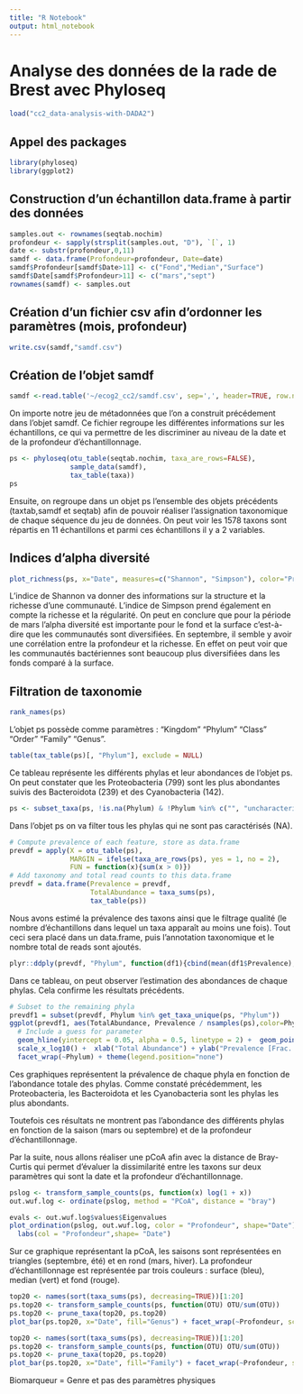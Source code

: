 ```yaml
---
title: "R Notebook"
output: html_notebook
---
```


# Analyse des données de la rade de Brest avec Phyloseq

```r
load("cc2_data-analysis-with-DADA2")
```

## Appel des packages

```r
library(phyloseq)
library(ggplot2)
```

## Construction d'un échantillon data.frame à partir des données

```r
samples.out <- rownames(seqtab.nochim)
profondeur <- sapply(strsplit(samples.out, "D"), `[`, 1)
date <- substr(profondeur,0,11)
samdf <- data.frame(Profondeur=profondeur, Date=date)
samdf$Profondeur[samdf$Date>11] <- c("Fond","Median","Surface")
samdf$Date[samdf$Profondeur>11] <- c("mars","sept")
rownames(samdf) <- samples.out
```
## Création d'un fichier csv afin d'ordonner les paramètres (mois, profondeur)

```r
write.csv(samdf,"samdf.csv")
```

## Création de l'objet samdf

```r
samdf <-read.table('~/ecog2_cc2/samdf.csv', sep=',', header=TRUE, row.names=1)
```

On importe notre jeu de métadonnées que l'on a construit précédement dans l'objet samdf. Ce fichier regroupe les différentes informations sur les échantillons, ce qui va permettre de les discriminer au niveau de la date et de la profondeur d'échantillonnage. 

```r
ps <- phyloseq(otu_table(seqtab.nochim, taxa_are_rows=FALSE), 
               sample_data(samdf), 
               tax_table(taxa))
ps
```
Ensuite, on regroupe dans un objet ps l'ensemble des objets précédents (taxtab,samdf et seqtab) afin de pouvoir réaliser l'assignation taxonomique de chaque séquence du jeu de données. 
On peut voir les 1578 taxons sont répartis en 11 échantillons et parmi ces échantillons il y a 2 variables.

## Indices d'alpha diversité

```r
plot_richness(ps, x="Date", measures=c("Shannon", "Simpson"), color="Profondeur",)
```
L'indice de Shannon va donner des informations sur la structure et la richesse d'une communauté. L'indice de Simpson prend également en compte la richesse et la régularité. On peut en conclure que pour la période de mars l'alpha diversité est importante pour le fond et la surface c'est-à-dire que les communautés sont diversifiées. En septembre, il semble y avoir une corrélation entre la profondeur et la richesse. En effet on peut voir que les communautés bactériennes sont beaucoup plus diversifiées dans les fonds comparé à la surface. 

## Filtration de taxonomie

```r
rank_names(ps)
```
L’objet ps possède comme paramètres : “Kingdom” “Phylum” “Class” “Order” “Family” “Genus”.


```r
table(tax_table(ps)[, "Phylum"], exclude = NULL)
```
Ce tableau représente les différents phylas et leur abondances de l'objet ps. On peut constater que les Proteobacteria (799) sont les plus abondantes suivis des Bacteroidota (239) et des Cyanobacteria (142).

```r
ps <- subset_taxa(ps, !is.na(Phylum) & !Phylum %in% c("", "uncharacterized"))
```

Dans l'objet ps on va filter tous les phylas qui ne sont pas caractérisés (NA).

```r
# Compute prevalence of each feature, store as data.frame
prevdf = apply(X = otu_table(ps),
               MARGIN = ifelse(taxa_are_rows(ps), yes = 1, no = 2),
               FUN = function(x){sum(x > 0)})
# Add taxonomy and total read counts to this data.frame
prevdf = data.frame(Prevalence = prevdf,
                    TotalAbundance = taxa_sums(ps),
                    tax_table(ps))
```

Nous avons estimé la prévalence des taxons ainsi que le filtrage qualité (le nombre d'échantillons dans lequel un taxa apparaît au moins une fois). Tout ceci sera placé dans un data.frame, puis l'annotation taxonomique et le nombre total de reads sont ajoutés.

```r
plyr::ddply(prevdf, "Phylum", function(df1){cbind(mean(df1$Prevalence),sum(df1$Prevalence))})
```
Dans ce tableau, on peut observer l'estimation des abondances de chaque phylas. Cela confirme les résultats précédents.

```r
# Subset to the remaining phyla
prevdf1 = subset(prevdf, Phylum %in% get_taxa_unique(ps, "Phylum"))
ggplot(prevdf1, aes(TotalAbundance, Prevalence / nsamples(ps),color=Phylum)) +
  # Include a guess for parameter
  geom_hline(yintercept = 0.05, alpha = 0.5, linetype = 2) +  geom_point(size = 2, alpha = 0.7) +
  scale_x_log10() +  xlab("Total Abundance") + ylab("Prevalence [Frac. Samples]") +
  facet_wrap(~Phylum) + theme(legend.position="none")
```

Ces graphiques représentent la prévalence de chaque phyla en fonction de l'abondance totale des phylas. Comme constaté précédemment, les Proteobacteria, les Bacteroidota et les Cyanobacteria sont les phylas les plus abondants. 

Toutefois ces résultats ne montrent pas l'abondance des différents phylas en fonction de la saison (mars ou septembre) et de la profondeur d'échantillonnage.

Par la suite, nous allons réaliser une pCoA afin avec la distance de Bray-Curtis qui permet d'évaluer la dissimilarité entre les taxons sur deux paramètres qui sont la date et la profondeur d'échantillonnage. 


```r
pslog <- transform_sample_counts(ps, function(x) log(1 + x))
out.wuf.log <- ordinate(pslog, method = "PCoA", distance = "bray")
```

```r
evals <- out.wuf.log$values$Eigenvalues
plot_ordination(pslog, out.wuf.log, color = "Profondeur", shape="Date") +
  labs(col = "Profondeur",shape= "Date")
```

Sur ce graphique représentant la pCoA, les saisons sont représentées en triangles (septembre, été) et en rond (mars, hiver). La profondeur d'échantillonnage est représentée par trois couleurs : surface (bleu), median (vert) et fond (rouge).   

```r
top20 <- names(sort(taxa_sums(ps), decreasing=TRUE))[1:20]
ps.top20 <- transform_sample_counts(ps, function(OTU) OTU/sum(OTU))
ps.top20 <- prune_taxa(top20, ps.top20)
plot_bar(ps.top20, x="Date", fill="Genus") + facet_wrap(~Profondeur, scales="free_x")
```


```r
top20 <- names(sort(taxa_sums(ps), decreasing=TRUE))[1:20]
ps.top20 <- transform_sample_counts(ps, function(OTU) OTU/sum(OTU))
ps.top20 <- prune_taxa(top20, ps.top20)
plot_bar(ps.top20, x="Date", fill="Family") + facet_wrap(~Profondeur, scales="free_x")
```


Biomarqueur = Genre et pas des paramètres physiques



